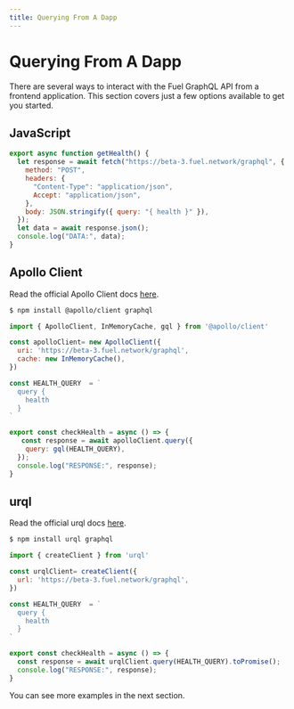 ```yaml
---
title: Querying From A Dapp
---
```


# Querying From A Dapp

There are several ways to interact with the Fuel GraphQL API from a frontend application. 
This section covers just a few options available to get you started.

## JavaScript

```javascript
export async function getHealth() {
  let response = await fetch("https://beta-3.fuel.network/graphql", {
    method: "POST",
    headers: {
      "Content-Type": "application/json",
      Accept: "application/json",
    },
    body: JSON.stringify({ query: "{ health }" }),
  });
  let data = await response.json();
  console.log("DATA:", data);
}
```
## Apollo Client

Read the official Apollo Client docs [here](https://www.apollographql.com/apollo-client/).

```bash
$ npm install @apollo/client graphql
```

```javascript
import { ApolloClient, InMemoryCache, gql } from '@apollo/client'

const apolloClient= new ApolloClient({
  uri: 'https://beta-3.fuel.network/graphql',
  cache: new InMemoryCache(),
})

const HEALTH_QUERY  = `
  query {
    health
  }
`

export const checkHealth = async () => {
   const response = await apolloClient.query({
    query: gql(HEALTH_QUERY),
  });
  console.log("RESPONSE:", response);
}
```

## urql

Read the official urql docs [here](https://formidable.com/open-source/urql/).

```bash
$ npm install urql graphql
```

```javascript
import { createClient } from 'urql'

const urqlClient= createClient({
  url: 'https://beta-3.fuel.network/graphql',
})

const HEALTH_QUERY  = `
  query {
    health
  }
`

export const checkHealth = async () => {
  const response = await urqlClient.query(HEALTH_QUERY).toPromise();
  console.log("RESPONSE:", response);
}
```

You can see more examples in the next section.
